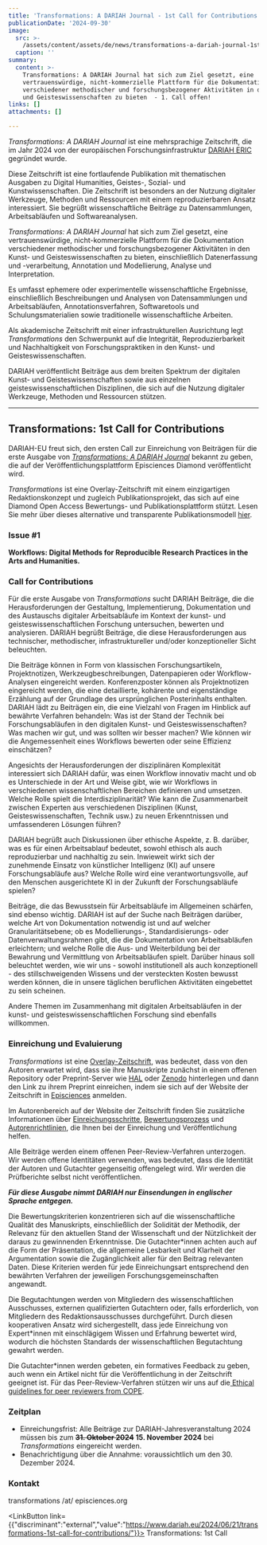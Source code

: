 ```yaml
---
title: 'Transformations: A DARIAH Journal - 1st Call for Contributions!'
publicationDate: '2024-09-30'
image:
  src: >-
    /assets/content/assets/de/news/transformations-a-dariah-journal-1st-call-for-contributions/image.png
  caption: ''
summary:
  content: >-
    Transformations: A DARIAH Journal hat sich zum Ziel gesetzt, eine
    vertrauenswürdige, nicht-kommerzielle Plattform für die Dokumentation
    verschiedener methodischer und forschungsbezogener Aktivitäten in den Kunst-
    und Geisteswissenschaften zu bieten  - 1. Call offen!
links: []
attachments: []

---
```


*Transformations: A DARIAH Journal* ist eine mehrsprachige Zeitschrift, die im Jahr 2024 von der europäischen Forschungsinfrastruktur [DARIAH ERIC](https://www.dariah.eu/) gegründet wurde.

Diese Zeitschrift ist eine fortlaufende Publikation mit thematischen Ausgaben zu Digital Humanities, Geistes-, Sozial- und Kunstwissenschaften. Die Zeitschrift ist besonders an der Nutzung digitaler Werkzeuge, Methoden und Ressourcen mit einem reproduzierbaren Ansatz interessiert. Sie begrüßt wissenschaftliche Beiträge zu Datensammlungen, Arbeitsabläufen und Softwareanalysen.

*Transformations: A DARIAH Journal* hat sich zum Ziel gesetzt, eine vertrauenswürdige, nicht-kommerzielle Plattform für die Dokumentation verschiedener methodischer und forschungsbezogener Aktivitäten in den Kunst- und Geisteswissenschaften zu bieten, einschließlich Datenerfassung und -verarbeitung, Annotation und Modellierung, Analyse und Interpretation.

Es umfasst ephemere oder experimentelle wissenschaftliche Ergebnisse, einschließlich Beschreibungen und Analysen von Datensammlungen und Arbeitsabläufen, Annotationsverfahren, Softwaretools und Schulungsmaterialien sowie traditionelle wissenschaftliche Arbeiten.

Als akademische Zeitschrift mit einer infrastrukturellen Ausrichtung legt *Transformations* den Schwerpunkt auf die Integrität, Reproduzierbarkeit und Nachhaltigkeit von Forschungspraktiken in den Kunst- und Geisteswissenschaften.

DARIAH veröffentlicht Beiträge aus dem breiten Spektrum der digitalen Kunst- und Geisteswissenschaften sowie aus einzelnen geisteswissenschaftlichen Disziplinen, die sich auf die Nutzung digitaler Werkzeuge, Methoden und Ressourcen stützen.

***

## **Transformations: 1st Call for Contributions**

DARIAH-EU freut sich, den ersten Call zur Einreichung von Beiträgen für die erste Ausgabe von [*Transformations: A DARIAH Journal*](https://transformations.episciences.org/) bekannt zu geben, die auf der Veröffentlichungsplattform Episciences Diamond veröffentlicht wird.

*Transformations* ist eine Overlay-Zeitschrift mit einem einzigartigen Redaktionskonzept und zugleich Publikationsprojekt, das sich auf eine Diamond Open Access Bewertungs- und Publikationsplattform stützt. Lesen Sie mehr über dieses alternative und transparente Publikationsmodell [hier](https://www.dariah.eu/2024/02/29/introducing-the-dariah-overlay-journal-an-alternative-and-transparent-publishing-model/).

### **Issue #1**

**Workflows: Digital Methods for Reproducible Research Practices in the Arts and Humanities.**

### **Call for Contributions**

Für die erste Ausgabe von *Transformations* sucht DARIAH Beiträge, die die Herausforderungen der Gestaltung, Implementierung, Dokumentation und des Austauschs digitaler Arbeitsabläufe im Kontext der kunst- und geisteswissenschaftlichen Forschung untersuchen, bewerten und analysieren. DARIAH begrüßt Beiträge, die diese Herausforderungen aus technischer, methodischer, infrastruktureller und/oder konzeptioneller Sicht beleuchten.

Die Beiträge können in Form von klassischen Forschungsartikeln, Projektnotizen, Werkzeugbeschreibungen, Datenpapieren oder Workflow-Analysen eingereicht werden. Konferenzposter können als Projektnotizen eingereicht werden, die eine detaillierte, kohärente und eigenständige Erzählung auf der Grundlage des ursprünglichen Posterinhalts enthalten. DARIAH lädt zu Beiträgen ein, die eine Vielzahl von Fragen im Hinblick auf bewährte Verfahren behandeln: Was ist der Stand der Technik bei Forschungsabläufen in den digitalen Kunst- und Geisteswissenschaften? Was machen wir gut, und was sollten wir besser machen? Wie können wir die Angemessenheit eines Workflows bewerten oder seine Effizienz einschätzen?

Angesichts der Herausforderungen der disziplinären Komplexität interessiert sich DARIAH dafür, was einen Workflow innovativ macht und ob es Unterschiede in der Art und Weise gibt, wie wir Workflows in verschiedenen wissenschaftlichen Bereichen definieren und umsetzen. Welche Rolle spielt die Interdisziplinarität? Wie kann die Zusammenarbeit zwischen Experten aus verschiedenen Disziplinen (Kunst, Geisteswissenschaften, Technik usw.) zu neuen Erkenntnissen und umfassenderen Lösungen führen?

DARIAH begrüßt auch Diskussionen über ethische Aspekte, z. B. darüber, was es für einen Arbeitsablauf bedeutet, sowohl ethisch als auch reproduzierbar und nachhaltig zu sein. Inwieweit wirkt sich der zunehmende Einsatz von künstlicher Intelligenz (KI) auf unsere Forschungsabläufe aus? Welche Rolle wird eine verantwortungsvolle, auf den Menschen ausgerichtete KI in der Zukunft der Forschungsabläufe spielen?

Beiträge, die das Bewusstsein für Arbeitsabläufe im Allgemeinen schärfen, sind ebenso wichtig. DARIAH ist auf der Suche nach Beiträgen darüber, welche Art von Dokumentation notwendig ist und auf welcher Granularitätsebene; ob es Modellierungs-, Standardisierungs- oder Datenverwaltungsrahmen gibt, die die Dokumentation von Arbeitsabläufen erleichtern; und welche Rolle die Aus- und Weiterbildung bei der Bewahrung und Vermittlung von Arbeitsabläufen spielt. Darüber hinaus soll beleuchtet werden, wie wir uns - sowohl institutionell als auch konzeptionell - des stillschweigenden Wissens und der versteckten Kosten bewusst werden können, die in unsere täglichen beruflichen Aktivitäten eingebettet zu sein scheinen.

Andere Themen im Zusammenhang mit digitalen Arbeitsabläufen in der kunst- und geisteswissenschaftlichen Forschung sind ebenfalls willkommen.

### **Einreichung und Evaluierung**

*Transformations* ist eine [Overlay-Zeitschrift](https://dariahopen.hypotheses.org/1150), was bedeutet, dass von den Autoren erwartet wird, dass sie ihre Manuskripte zunächst in einem offenen Repository oder Preprint-Server wie [HAL](https://hal.science/DARIAH) oder [Zenodo](https://zenodo.org/communities/dariah/records?q=\&l=list\&p=1\&s=10\&sort=newest) hinterlegen und dann den Link zu ihrem Preprint einreichen, indem sie sich auf der Website der Zeitschrift in [Episciences](https://transformations.episciences.org/) anmelden.

Im Autorenbereich auf der Website der Zeitschrift finden Sie zusätzliche Informationen über [Einreichungsschritte](https://transformations.episciences.org/page/submission-steps), [Bewertungsprozess](https://transformations.episciences.org/page/evaluation-process) und [Autorenrichtlinien](https://transformations.episciences.org/page/author-guidelines), die Ihnen bei der Einreichung und Veröffentlichung helfen.

Alle Beiträge werden einem offenen Peer-Review-Verfahren unterzogen. Wir werden offene Identitäten verwenden, was bedeutet, dass die Identität der Autoren und Gutachter gegenseitig offengelegt wird. Wir werden die Prüfberichte selbst nicht veröffentlichen.

***Für diese Ausgabe nimmt DARIAH nur Einsendungen in englischer Sprache entgegen.***

Die Bewertungskriterien konzentrieren sich auf die wissenschaftliche Qualität des Manuskripts, einschließlich der Solidität der Methodik, der Relevanz für den aktuellen Stand der Wissenschaft und der Nützlichkeit der daraus zu gewinnenden Erkenntnisse. Die Gutachter\*innen achten auch auf die Form der Präsentation, die allgemeine Lesbarkeit und Klarheit der Argumentation sowie die Zugänglichkeit aller für den Beitrag relevanten Daten. Diese Kriterien werden für jede Einreichungsart entsprechend den bewährten Verfahren der jeweiligen Forschungsgemeinschaften angewandt.

Die Begutachtungen werden von Mitgliedern des wissenschaftlichen Ausschusses, externen qualifizierten Gutachtern oder, falls erforderlich, von Mitgliedern des Redaktionsausschusses durchgeführt. Durch diesen kooperativen Ansatz wird sichergestellt, dass jede Einreichung von Expert\*innen mit einschlägigem Wissen und Erfahrung bewertet wird, wodurch die höchsten Standards der wissenschaftlichen Begutachtung gewahrt werden.

Die Gutachter\*innen werden gebeten, ein formatives Feedback zu geben, auch wenn ein Artikel nicht für die Veröffentlichung in der Zeitschrift geeignet ist. Für das Peer-Review-Verfahren stützen wir uns auf die[ Ethical guidelines for peer reviewers from COPE](https://publicationethics.org/sites/default/files/ethical-guidelines-peer-reviewers-cope.pdf).

### **Zeitplan**

* Einreichungsfrist: Alle Beiträge zur DARIAH-Jahresveranstaltung 2024 müssen bis zum **~~31. Oktober 2024~~** **15. November 2024** bei *Transformations* eingereicht werden.
* Benachrichtigung über die Annahme: voraussichtlich um den 30. Dezember 2024.

### **Kontakt**

transformations /at/ episciences.org

<LinkButton link={{"discriminant":"external","value":"https://www.dariah.eu/2024/06/21/transformations-1st-call-for-contributions/"}}>
  Transformations: 1st Call
</LinkButton>
